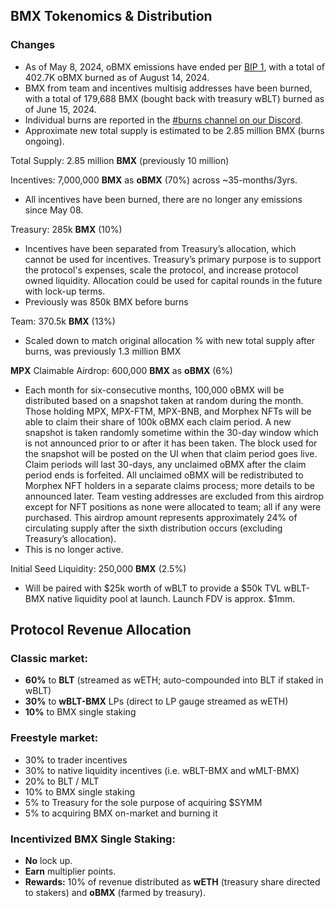 ## BMX Tokenomics & Distribution

### Changes

- As of May 8, 2024, oBMX emissions have ended per [BIP 1](https://snapshot.org/#/bmxonbase.eth/proposal/0x813c71f096d55ac7aa6aaf1f9bc6ad0bbdf549c5287b15138d9c08eac5a8a86e), with a total of 402.7K oBMX burned as of August 14, 2024.
- BMX from team and incentives multisig addresses have been burned, with a total of 179,688 BMX (bought back with treasury wBLT) burned as of June 15, 2024.
- Individual burns are reported in the [#burns channel on our Discord](https://discord.com/channels/892431105339306044/1208380197867622400).
- Approximate new total supply is estimated to be 2.85 million BMX (burns ongoing).

Total Supply: 2.85 million **BMX** (previously 10 million)

Incentives: 7,000,000 **BMX** as **oBMX** (70%) across ~35-months/3yrs.
- All incentives have been burned, there are no longer any emissions since May 08.

Treasury: 285k **BMX** (10%)
- Incentives have been separated from Treasury’s allocation, which cannot be used for  incentives. Treasury’s primary purpose is to support the protocol's expenses, scale the protocol, and increase protocol owned liquidity. Allocation could be used for capital rounds in the future with lock-up terms.
- Previously was 850k BMX before burns

Team: 370.5k **BMX** (13%)
- Scaled down to match original allocation % with new total supply after burns, was previously 1.3 million BMX

**MPX** Claimable Airdrop: 600,000 **BMX** as **oBMX** (6%)
- Each month for six-consecutive months, 100,000 oBMX will be distributed based on a snapshot taken at random during the month. Those holding MPX, MPX-FTM, MPX-BNB, and Morphex NFTs will be able to claim their share of 100k oBMX each claim period. A new snapshot is taken randomly sometime within the 30-day window which is not announced prior to or after it has been taken. The block used for the snapshot will be posted on the UI when that claim period goes live. Claim periods will last 30-days, any unclaimed oBMX after the claim period ends is forfeited. All unclaimed oBMX will be redistributed to Morphex NFT holders in a separate claims process; more details to be announced later. Team vesting addresses are excluded from this airdrop except for NFT positions as none were allocated to team; all if any were purchased. This airdrop amount represents approximately 24% of circulating supply after the sixth distribution occurs (excluding Treasury’s allocation).
- This is no longer active.

Initial Seed Liquidity: 250,000 **BMX** (2.5%) 
- Will be paired with $25k worth of wBLT to provide a $50k TVL wBLT-BMX native liquidity pool at launch. Launch FDV is approx. $1mm.

## Protocol Revenue Allocation
### Classic market:
- **60%** to **BLT** (streamed as wETH; auto-compounded into BLT if staked in wBLT)  
- **30%** to **wBLT-BMX** LPs (direct to LP gauge streamed as wETH)  
- **10%** to BMX single staking

### Freestyle market:
- 30% to trader incentives
- 30% to native liquidity incentives (i.e. wBLT-BMX and wMLT-BMX)
- 20% to BLT / MLT
- 10% to BMX single staking
- 5% to Treasury for the sole purpose of acquiring $SYMM
- 5% to acquiring BMX on-market and burning it

### Incentivized BMX Single Staking:

- **No** lock up.
- **Earn** multiplier points.
- **Rewards:** 10% of revenue distributed as **wETH** (treasury share directed to stakers) and **oBMX** (farmed by treasury).
